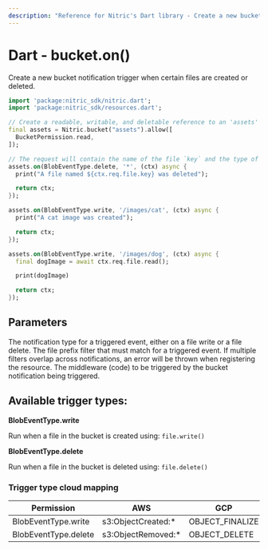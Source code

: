 ```yaml
---
description: "Reference for Nitric's Dart library - Create a new bucket notification trigger"
---
```


# Dart - bucket.on()

Create a new bucket notification trigger when certain files are created or deleted.

```dart
import 'package:nitric_sdk/nitric.dart';
import 'package:nitric_sdk/resources.dart';

// Create a readable, writable, and deletable reference to an 'assets' bucket
final assets = Nitric.bucket("assets").allow([
  BucketPermission.read,
]);

// The request will contain the name of the file `key` and the type of event `type`
assets.on(BlobEventType.delete, '*', (ctx) async {
  print("A file named ${ctx.req.file.key} was deleted");

  return ctx;
});

assets.on(BlobEventType.write, '/images/cat', (ctx) async {
  print("A cat image was created");

  return ctx;
});

assets.on(BlobEventType.write, '/images/dog', (ctx) async {
  final dogImage = await ctx.req.file.read();

  print(dogImage)

  return ctx;
});
```

## Parameters

<Properties>
  <Property
    name="blobEventType"
    required
    type="BlobEventType.write or BlobEventType.delete"
  >
    The notification type for a triggered event, either on a file write or a
    file delete.
  </Property>
  <Property name="keyPrefixFilter" required type="String">
    The file prefix filter that must match for a triggered event. If multiple
    filters overlap across notifications, an error will be thrown when
    registering the resource.
  </Property>
  <Property name="middleware" required type="BlobEventHandler">
    The middleware (code) to be triggered by the bucket notification being
    triggered.
  </Property>
</Properties>

## Available trigger types:

**BlobEventType.write**

Run when a file in the bucket is created using: `file.write()`

**BlobEventType.delete**

Run when a file in the bucket is deleted using: `file.delete()`

### Trigger type cloud mapping

| Permission           | AWS                 | GCP             | Azure                         |
| -------------------- | ------------------- | --------------- | ----------------------------- |
| BlobEventType.write  | s3:ObjectCreated:\* | OBJECT_FINALIZE | Microsoft.Storage.BlobCreated |
| BlobEventType.delete | s3:ObjectRemoved:\* | OBJECT_DELETE   | Microsoft.Storage.BlobDeleted |
